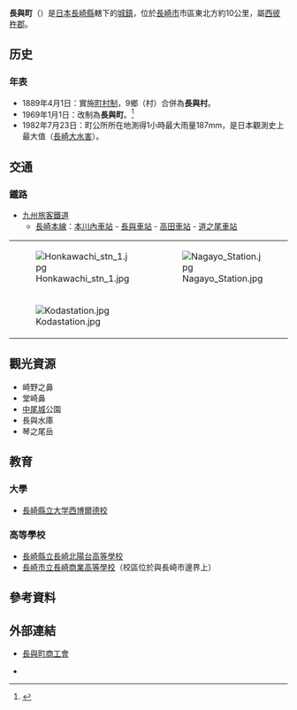 {{日本町村
| 自治體名=長與
| 町村=町
| 圖像= [[File:Nagayodam-MtKotonoo0903.jpg|240px]]
| 圖像說明=[[長與大壩|長與大壩]]{{Infobox mapframe|zoom=09}}
| 町村章=[[File:Emblem_of_Nagayo.gif|100px]]
| 日文原名=長与町
| 平假名=ながよちょう
| 羅馬字拼音=Nagayo-chō
| 都道府縣=長崎縣
| 支廳=
| 郡=西彼杵郡
| 編號=42307-6 
| 面積=28.81
| 邊界未定=
| 人口=42,435
| 統計時間=2009年2月1日
| 自治體= [[長崎市|長崎市]]、[[諫早市|諫早市]]、[[時津町|時津町]] 
| 樹=[[梅|梅]]
| 花=[[梅|梅]]
| 鳥=
| 其他象徵物=
| 其他象徵=
| 首長=[[葉山友昭|葉山友昭]]
| 卸任日期=2012年5月4日
| 議員數=20
| 郵遞區號=851-2185
| 所在地=西彼杵郡長与町嬉里鄉659番地1号
| 電話號碼=95-883-1111
| 外部連結=http://webtown.nagayo.jp/
| 地圖=[[File:_Nagayo_in_Nagasaki_Prefecture.png|250px]]
| 註記=人口：[http://webtown.nagayo.jp/ 長與町官方網頁]
}}
'''長與町'''（{{jpn|j=長与町|hg=ながよちょう|rm=Nagayo chō|f=y}}）是[[日本|日本]][[長崎縣|長崎縣]]轄下的[[城鎮|城鎮]]，位於[[長崎市|長崎市]]市區東北方約10公里，屬[[西彼杵郡|西彼杵郡]]。

== 历史 ==
=== 年表 ===
* 1889年4月1日：實施[[町村制|町村制]]，9鄉（村）合併為'''長與村'''。
* 1969年1月1日：改制為'''長與町'''。<ref>{{Cite web| publisher=長與町公所| title=町的概要| url=http://webtown.nagayo.jp/profile/index.html| accessdate=2009-03-04| language=ja| deadurl=yes| archiveurl=https://web.archive.org/web/20090705100022/http://webtown.nagayo.jp/profile/index.html| archivedate=2009-07-05}}</ref>
* 1982年7月23日：町公所所在地測得1小時最大雨量187mm，是日本觀測史上最大值（[[長崎大水害|長崎大水害]]）。

== 交通 ==
=== 鐵路 ===
* [[九州旅客鐵道|九州旅客鐵道]]
** [[長崎本線|長崎本線]]：[[本川內車站|本川內車站]] - [[長與車站|長與車站]] - [[高田車站_(長崎縣)|高田車站]] - [[道之尾車站|道之尾車站]]

{| border="0" 
|- 
| [[File:Honkawachi_stn_1.jpg|thumb]] || [[File:Nagayo_Station.jpg|thumb]] 
|- 
| [[File:Kodastation.jpg|thumb]] ||
|}

== 觀光資源 ==
* 崎野之鼻
* 堂崎鼻
* [[中尾城|中尾城]]公園
* 長與水庫
* 琴之尾岳

== 教育 ==
=== 大學 ===
* [[長崎縣立大学西博爾德校|長崎縣立大学西博爾德校]]

=== 高等學校 ===
* [[長崎縣立長崎北陽台高等學校|長崎縣立長崎北陽台高等學校]]
* [[長崎市立長崎商業高等學校|長崎市立長崎商業高等學校]]（校區位於與長崎市邊界上）

== 參考資料 ==
{{Reflist}}

== 外部連結 ==
{{commonscat|Nagayo, Nagasaki}}
* {{Ja}} [https://web.archive.org/web/20080415213047/http://www1.cncm.ne.jp/%7Enagayo/ 長與町商工會]
* {{osmrelation-inline|4011890}}
{{長崎縣}}{{Authority control}}